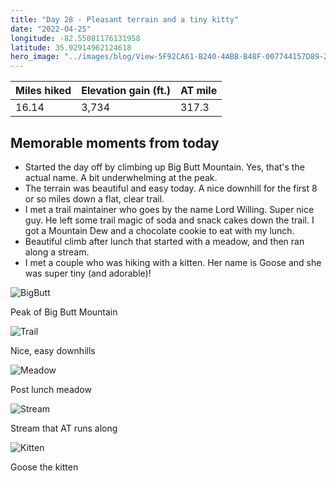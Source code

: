 ```yaml
---
title: "Day 28 - Pleasant terrain and a tiny kitty"
date: "2022-04-25"
longitude: -82.55081176131958
latitude: 35.92914962124618
hero_image: "../images/blog/View-5F92CA61-B240-4ABB-B48F-007744157D89-20220425205406.png"
---
```


| Miles hiked | Elevation gain (ft.) | AT mile |
| ----------- | -------------- | -------- |
| 16.14 | 3,734 | 317.3 |

## Memorable moments from today
- Started the day off by climbing up Big Butt Mountain. Yes, that's the actual name. A bit underwhelming at the peak.
- The terrain was beautiful and easy today. A nice downhill for the first 8 or so miles down a flat, clear trail.
- I met a trail maintainer who goes by the name Lord Willing. Super nice guy. He left some trail magic of soda and snack cakes down the trail. I got a Mountain Dew and a chocolate cookie to eat with my lunch.
- Beautiful climb after lunch that started with a meadow, and then ran along a stream.
- I met a couple who was hiking with a kitten. Her name is Goose and she was super tiny (and adorable)!

![BigButt](../images/blog/BigButt-5F92CA61-B240-4ABB-B48F-007744157D89-20220504174919.png)

<figcaption>Peak of Big Butt Mountain</figcaption>

![Trail](../images/blog/Trail-5F92CA61-B240-4ABB-B48F-007744157D89-20220504174936.png)

<figcaption>Nice, easy downhills</figcaption>

![Meadow](../images/blog/Meadow-5F92CA61-B240-4ABB-B48F-007744157D89-20220504174949.png)

<figcaption>Post lunch meadow</figcaption>

![Stream](../images/blog/Stream-5F92CA61-B240-4ABB-B48F-007744157D89-20220504174959.png)

<figcaption>Stream that AT runs along</figcaption>

![Kitten](../images/blog/Kitten-5F92CA61-B240-4ABB-B48F-007744157D89-20220504175017.png)

<figcaption>Goose the kitten</figcaption>
